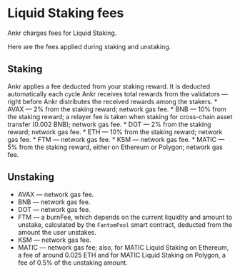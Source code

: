 
# Liquid Staking fees
Ankr charges fees for Liquid Staking.

Here are the fees applied during staking and unstaking.

## Staking
<Callout type="info">
Ankr applies a fee deducted from your staking reward. It is deducted automatically each cycle Ankr receives total rewards from the validators — right before Ankr distributes the received rewards among the stakers.
</Callout>
* AVAX — 2% from the staking reward; network gas fee.
* BNB — 10% from the staking reward; a relayer fee is taken when staking for cross-chain asset transfer (0.002 BNB); network gas fee.
* DOT — 2% from the staking reward; network gas fee.
* ETH — 10% from the staking reward; network gas fee.
* FTM — network gas fee.
* KSM — network gas fee.
* MATIC — 5% from the staking reward, either on Ethereum or Polygon; network gas fee.

## Unstaking
* AVAX — network gas fee.
* BNB — network gas fee.
* DOT — network gas fee.
* FTM — a burnFee, which depends on the current liquidity and amount to unstake, calculated by the `FantomPool` smart contract, deducted from the amount the user unstakes.
* KSM — network gas fee.
* MATIC — network gas fee; also, for MATIC Liquid Staking on Ethereum, a fee of around 0.025 ETH and for MATIC Liquid Staking on Polygon, a fee of 0.5% of the unstaking amount.
